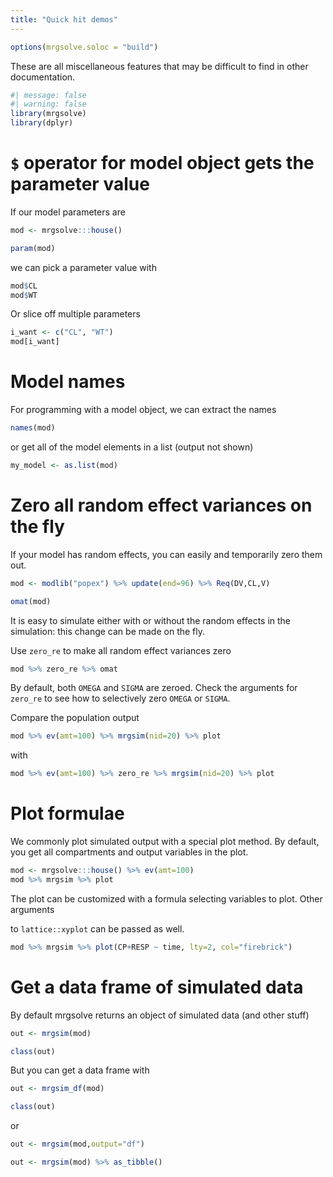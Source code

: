```yaml
---
title: "Quick hit demos"
---
```


```r
options(mrgsolve.soloc = "build")
```

These are all miscellaneous features that may be difficult to find in other
documentation.

```r
#| message: false
#| warning: false
library(mrgsolve)
library(dplyr)
```


# `$` operator for model object gets the parameter value

If our model parameters are
```r
mod <- mrgsolve:::house()

param(mod)
```

we can pick a parameter value with
```r
mod$CL
mod$WT
```

Or slice off multiple parameters
```r
i_want <- c("CL", "WT")
mod[i_want]
```

# Model names

For programming with a model object, we can extract the names
```r
names(mod)
```

or get all of the model elements in a list (output not shown)

```r
my_model <- as.list(mod)
```


# Zero all random effect variances on the fly

If your model has random effects, you can easily and temporarily zero them out. 

```r
mod <- modlib("popex") %>% update(end=96) %>% Req(DV,CL,V)

omat(mod)
```

It is easy to simulate either with or without the random effects in the
simulation: this change can be made on the fly.

Use `zero_re` to make all random effect variances zero
```r
mod %>% zero_re %>% omat
```

By default, both `OMEGA` and `SIGMA` are zeroed.  Check the arguments for
`zero_re` to see how to selectively zero `OMEGA` or `SIGMA`.

Compare the population output 

```r
mod %>% ev(amt=100) %>% mrgsim(nid=20) %>% plot
```

with 

```r
mod %>% ev(amt=100) %>% zero_re %>% mrgsim(nid=20) %>% plot
```

# Plot formulae
We commonly plot simulated output with a special plot method.  By default, you
get all compartments and output variables in the plot.

```r
mod <- mrgsolve:::house() %>% ev(amt=100)
mod %>% mrgsim %>% plot
```

The plot can be customized with a formula selecting variables to plot. Other
arguments

to `lattice::xyplot` can be passed as well.
```r
mod %>% mrgsim %>% plot(CP+RESP ~ time, lty=2, col="firebrick")
```

# Get a data frame of simulated data

By default mrgsolve returns an object of simulated data (and other stuff)
```r
out <- mrgsim(mod)

class(out)
```

But you can get a data frame with 
```r
out <- mrgsim_df(mod)

class(out)
```

or

```r
out <- mrgsim(mod,output="df")

out <- mrgsim(mod) %>% as_tibble()
```

